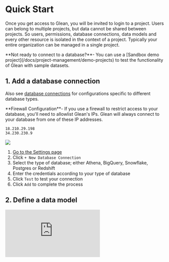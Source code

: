 
# Quick Start

Once you get access to Glean, you will be invited to login to a project. Users can belong to multiple projects, but data cannot be shared between projects. So users, permissions, database connections, data models and every other resource is isolated in the context of a project. Typically your entire organization can be managed in a single project.

<Callout type="info">
  **Not ready to connect to a database?**- You can use a [Sandbox demo
  project](/docs/project-management/demo-projects) to test the functionality of
  Glean with sample datasets.
</Callout>

## 1. Add a database connection

Also see [database connections](/docs/database-connections) for configurations specific to different database types.

<Callout type="warning">
  **Firewall Configuration**- If you use a firewall to restrict access to your
  database, you'll need to allowlist Glean's IPs. Glean will always connect to
  your database from one of these IP addresses.

```
18.210.29.198
34.230.230.9
```

</Callout>

![](/quickstart.png)

1. [Go to the Settings page](https://glean.io/app/p/settings)
2. Click `+ New Database Connection`
3. Select the type of database; either Athena, BigQuery, Snowflake, Postgres or Redshift
4. Enter the credentials according to your type of database
5. Click `Test` to test your connection
6. Click `Add` to complete the process

## 2. Define a data model

<div style={{ position: "relative", paddingBottom: "62.5%", height: 0 }}>
  <iframe
    src="https://www.loom.com/embed/16445a878e2d4e12af36241ce581345d?hide_owner=true&hide_share=true&hide_title=true&hideEmbedTopBar=true"
    frameBorder={0}
    webkitallowfullscreen="true"
    mozallowfullscreen="true"
    allowFullScreen={true}
    style={{
      position: "absolute",
      top: 0,
      left: 0,
      width: "100%",
      height: "100%",
    }}
  />
</div>

Every chart and analysis is based on a Glean data model.

1. [Go to your project homepage](https://glean.io/app/) and click `New Data Model`
   Select a database connection, click on a table name, and click `Build Model`

<Callout type="info">
  **Using a SQL Query**- Each Glean data model is based on an underlying data
  table. If the data in your data isn't quite in the right format, it's possible
  to specify an underlying query as the basis for your data model.
</Callout>

3. Define the data model
   a. Edit the name of the data model at the top of the page
   b. Add additional metrics and attributes by clicking Add metric and Add Attribute next to the name of the field
   c. Create a SQL based custom metric by clicking + Add Custom Metric (see Metrics for more details)

4. Click `Save Model` then click `Open in Explore` to start exploring the data

## 3 Start interacting with your data

![](/quickstart-2.png)

1. [Go to the Data Models page](https://glean.io/app/p/data-models)
2. Click on the name of the data model we just created

> You're ready to begin interacting with your data. Next, [learn how to use the
> Attributes Tray](/docs/visualizing-data/attributes-tray) to filter and breakout
> your data.

